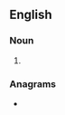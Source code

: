 ==English==

===Noun===
{{head|en|noun form}}

# {{plural of|en|yah}}

===Anagrams===
* {{anagrams|en|a=ahsy|Hays|SYHA|Shay|ashy|hays|shay}}